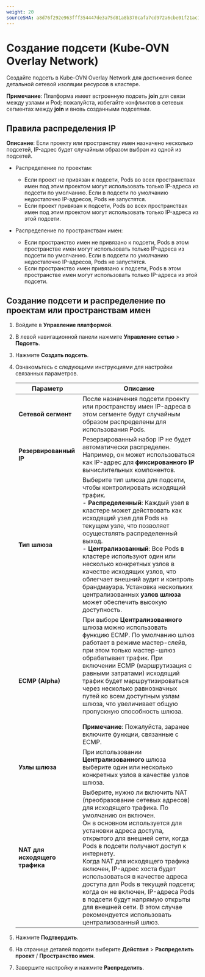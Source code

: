 ```yaml
---
weight: 20
sourceSHA: a8d76f292e963fff354447de3a75d81a8b370cafa7cd972a6cbe01f21ac1c0c0
---
```


# Создание подсети (Kube-OVN Overlay Network)

Создайте подсеть в Kube-OVN Overlay Network для достижения более детальной сетевой изоляции ресурсов в кластере.

**Примечание**: Платформа имеет встроенную подсеть **join** для связи между узлами и Pod; пожалуйста, избегайте конфликтов в сетевых сегментах между **join** и вновь созданными подсетями.

## Правила распределения IP

**Описание**: Если проекту или пространству имен назначено несколько подсетей, IP-адрес будет случайным образом выбран из одной из подсетей.

- Распределение по проектам:

  - Если проект не привязан к подсети, Pods во всех пространствах имен под этим проектом могут использовать только IP-адреса из подсети по умолчанию. Если в подсети по умолчанию недостаточно IP-адресов, Pods не запустятся.
  - Если проект привязан к подсети, Pods во всех пространствах имен под этим проектом могут использовать только IP-адреса из этой подсети.

- Распределение по пространствам имен:

  - Если пространство имен не привязано к подсети, Pods в этом пространстве имен могут использовать только IP-адреса из подсети по умолчанию. Если в подсети по умолчанию недостаточно IP-адресов, Pods не запустятся.
  - Если пространство имен привязано к подсети, Pods в этом пространстве имен могут использовать только IP-адреса из этой подсети.

## Создание подсети и распределение по проектам или пространствам имен

1. Войдите в **Управление платформой**.

2. В левой навигационной панели нажмите **Управление сетью** > **Подсеть**.

3. Нажмите **Создать подсеть**.

4. Ознакомьтесь с следующими инструкциями для настройки связанных параметров.

   | Параметр                | Описание                                                                                                                                                                                                                                                                                                                                                                                                                                                                                                                                   |
   | ------------------------ | --------------------------------------------------------------------------------------------------------------------------------------------------------------------------------------------------------------------------------------------------------------------------------------------------------------------------------------------------------------------------------------------------------------------------------------------------------------------------------------------------------------------------------------------- |
   | **Сетевой сегмент**      | После назначения подсети проекту или пространству имен IP-адреса в этом сегменте будут случайным образом распределены для использования Pods.                                                                                                                                                                                                                                                                                                                                                                                                                   |
   | **Резервированный IP**          | Резервированный набор IP не будет автоматически распределен. Например, он может использоваться как IP-адрес для **фиксированного IP** вычислительных компонентов.                                                                                                                                                                                                                                                                                                                                                                                                |
   | **Тип шлюза**         | Выберите тип шлюза для подсети, чтобы контролировать исходящий трафик. <br />- **Распределенный**: Каждый узел в кластере может действовать как исходящий узел для Pods на текущем узле, что позволяет осуществлять распределенный выход. <br />- **Централизованный**: Все Pods в кластере используют один или несколько конкретных узлов в качестве исходящих узлов, что облегчает внешний аудит и контроль брандмауэра. Установка нескольких централизованных **узлов шлюза** может обеспечить высокую доступность.                                                                                     |
   | **ECMP (Alpha)**         | При выборе **Централизованного** шлюза можно использовать функцию ECMP. По умолчанию шлюз работает в режиме мастер-слейв, при этом только мастер-шлюз обрабатывает трафик. При включении ECMP (маршрутизация с равными затратами) исходящий трафик будет маршрутизироваться через несколько равнозначных путей ко всем доступным узлам шлюза, что увеличивает общую пропускную способность шлюза. <br /><br />**Примечание**: Пожалуйста, заранее включите функции, связанные с ECMP.                                                                             |
   | **Узлы шлюза**        | При использовании **Централизованного** шлюза выберите один или несколько конкретных узлов в качестве узлов шлюза.                                                                                                                                                                                                                                                                                                                                                                                                                                                     |
   | **NAT для исходящего трафика** | Выберите, нужно ли включить NAT (преобразование сетевых адресов) для исходящего трафика. По умолчанию он включен. <br />Он в основном используется для установки адреса доступа, открытого для внешней сети, когда Pods в подсети получают доступ к интернету. <br />Когда NAT для исходящего трафика включен, IP-адрес хоста будет использоваться в качестве адреса доступа для Pods в текущей подсети; когда он не включен, IP-адреса Pods в подсети будут напрямую открыты для внешней сети. В этом случае рекомендуется использовать централизованный шлюз. |

5. Нажмите **Подтвердить**.

6. На странице деталей подсети выберите **Действия** > **Распределить проект** / **Пространство имен**.

7. Завершите настройку и нажмите **Распределить**.

